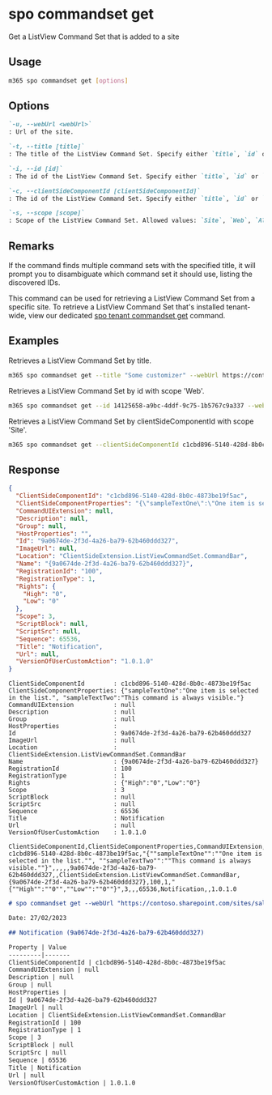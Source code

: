 
# spo commandset get

Get a ListView Command Set that is added to a site

## Usage

```sh
m365 spo commandset get [options]
```

## Options

```md definition-list
`-u, --webUrl <webUrl>`
: Url of the site.

`-t, --title [title]`
: The title of the ListView Command Set. Specify either `title`, `id` or `clientSideComponentId`.

`-i, --id [id]`
: The id of the ListView Command Set. Specify either `title`, `id` or `clientSideComponentId`.

`-c, --clientSideComponentId [clientSideComponentId]`
: The id of the ListView Command Set. Specify either `title`, `id` or `clientSideComponentId`.

`-s, --scope [scope]`
: Scope of the ListView Command Set. Allowed values: `Site`, `Web`, `All`. Defaults to `All`.
```

<Global />

## Remarks

If the command finds multiple command sets with the specified title, it will prompt you to disambiguate which command set it should use, listing the discovered IDs.

This command can be used for retrieving a ListView Command Set from a specific site. To retrieve a ListView Command Set that's installed tenant-wide, view our dedicated [spo tenant commandset get](../tenant/tenant-commandset-get.mdx) command.

## Examples

Retrieves a ListView Command Set by title.

```sh
m365 spo commandset get --title "Some customizer" --webUrl https://contoso.sharepoint.com/sites/sales
```

Retrieves a ListView Command Set by id with scope 'Web'.

```sh
m365 spo commandset get --id 14125658-a9bc-4ddf-9c75-1b5767c9a337 --webUrl https://contoso.sharepoint.com/sites/sales -scope Web
```

Retrieves a ListView Command Set by clientSideComponentId with scope 'Site'.

```sh
m365 spo commandset get --clientSideComponentId c1cbd896-5140-428d-8b0c-4873be19f5ac --webUrl https://contoso.sharepoint.com/sites/sales --scope Site
```

## Response

<Tabs>
  <TabItem value="JSON">

  ```json
  {
    "ClientSideComponentId": "c1cbd896-5140-428d-8b0c-4873be19f5ac",
    "ClientSideComponentProperties": "{\"sampleTextOne\":\"One item is selected in the list.\", \"sampleTextTwo\":\"This command is always visible.\"}",
    "CommandUIExtension": null,
    "Description": null,
    "Group": null,
    "HostProperties": "",
    "Id": "9a0674de-2f3d-4a26-ba79-62b460ddd327",
    "ImageUrl": null,
    "Location": "ClientSideExtension.ListViewCommandSet.CommandBar",
    "Name": "{9a0674de-2f3d-4a26-ba79-62b460ddd327}",
    "RegistrationId": "100",
    "RegistrationType": 1,
    "Rights": {
      "High": "0",
      "Low": "0"
    },
    "Scope": 3,
    "ScriptBlock": null,
    "ScriptSrc": null,
    "Sequence": 65536,
    "Title": "Notification",
    "Url": null,
    "VersionOfUserCustomAction": "1.0.1.0"
  }
  ```

  </TabItem>
  <TabItem value="Text">

  ```text
  ClientSideComponentId        : c1cbd896-5140-428d-8b0c-4873be19f5ac
  ClientSideComponentProperties: {"sampleTextOne":"One item is selected in the list.", "sampleTextTwo":"This command is always visible."}
  CommandUIExtension           : null
  Description                  : null
  Group                        : null
  HostProperties               :
  Id                           : 9a0674de-2f3d-4a26-ba79-62b460ddd327
  ImageUrl                     : null
  Location                     : ClientSideExtension.ListViewCommandSet.CommandBar
  Name                         : {9a0674de-2f3d-4a26-ba79-62b460ddd327}
  RegistrationId               : 100
  RegistrationType             : 1
  Rights                       : {"High":"0","Low":"0"}
  Scope                        : 3
  ScriptBlock                  : null
  ScriptSrc                    : null
  Sequence                     : 65536
  Title                        : Notification
  Url                          : null
  VersionOfUserCustomAction    : 1.0.1.0
  ```

  </TabItem>
  <TabItem value="CSV">

  ```csv
  ClientSideComponentId,ClientSideComponentProperties,CommandUIExtension,Description,Group,HostProperties,Id,ImageUrl,Location,Name,RegistrationId,RegistrationType,Rights,Scope,ScriptBlock,ScriptSrc,Sequence,Title,Url,VersionOfUserCustomAction
  c1cbd896-5140-428d-8b0c-4873be19f5ac,"{""sampleTextOne"":""One item is selected in the list."", ""sampleTextTwo"":""This command is always visible.""}",,,,,9a0674de-2f3d-4a26-ba79-62b460ddd327,,ClientSideExtension.ListViewCommandSet.CommandBar,{9a0674de-2f3d-4a26-ba79-62b460ddd327},100,1,"{""High"":""0"",""Low"":""0""}",3,,,65536,Notification,,1.0.1.0
  ```

  </TabItem>
  <TabItem value="Markdown">

  ```md
  # spo commandset get --webUrl "https://contoso.sharepoint.com/sites/sales" --id "9a0674de-2f3d-4a26-ba79-62b460ddd327"

  Date: 27/02/2023

  ## Notification (9a0674de-2f3d-4a26-ba79-62b460ddd327)

  Property | Value
  ---------|-------
  ClientSideComponentId | c1cbd896-5140-428d-8b0c-4873be19f5ac
  CommandUIExtension | null
  Description | null
  Group | null
  HostProperties |
  Id | 9a0674de-2f3d-4a26-ba79-62b460ddd327
  ImageUrl | null
  Location | ClientSideExtension.ListViewCommandSet.CommandBar
  RegistrationId | 100
  RegistrationType | 1
  Scope | 3
  ScriptBlock | null
  ScriptSrc | null
  Sequence | 65536
  Title | Notification
  Url | null
  VersionOfUserCustomAction | 1.0.1.0
  ```

  </TabItem>
</Tabs>
